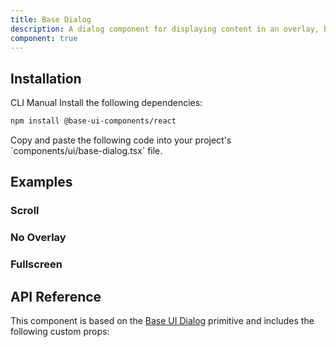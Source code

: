 ```yaml
---
title: Base Dialog
description: A dialog component for displaying content in an overlay, built with Base UI components.
component: true
---
```


<ExamplePreview path="base-dialog/default" />

## Installation

<Tabs defaultValue="cli">

<TabsList>
  <TabsTrigger value="cli">CLI</TabsTrigger>
  <TabsTrigger value="manual">Manual</TabsTrigger>
</TabsList>

<TabsContent value="cli">
  <CliCommands name="base-dialog" />
</TabsContent>

<TabsContent value="manual">
<Steps>

<Step>
Install the following dependencies:

```bash
npm install @base-ui-components/react
```

</Step>

<Step>
Copy and paste the following code into your project's `components/ui/base-dialog.tsx` file.

<ComponentPreview name="base-dialog" />

</Step>

</Steps>
</TabsContent>

</Tabs>

## Examples

### Scroll

<ExamplePreview path="base-dialog/scroll" />

### No Overlay

<ExamplePreview path="base-dialog/no-overlay" />

### Fullscreen

<ExamplePreview path="base-dialog/fullscreen" />

## API Reference

This component is based on the [Base UI Dialog](https://base-ui.com/react/components/dialog) primitive and includes the following custom props:
